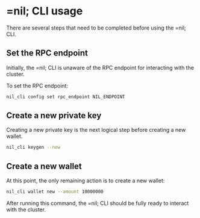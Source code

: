 # =nil; CLI usage

There are several steps that need to be completed before using the =nil; CLI.

## Set the RPC endpoint

Initially, the =nil; CLI is unaware of the RPC endpoint for interacting with the cluster.

To set the RPC endpoint:

```bash
nil_cli config set rpc_endpoint NIL_ENDPOINT
```

## Create a new private key

Creating a new private key is the next logical step before creating a new wallet.

```bash
nil_cli keygen --new
```

## Create a new wallet

At this point, the only remaining action is to create a new wallet:

```bash
nil_cli wallet new --amount 10000000
```

After running this command, the =nil; CLI should be fully ready to interact with the cluster.